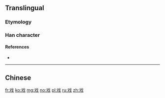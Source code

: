 {{also|戲}}
==Translingual==
{{Han simplified forms|戲|戯|戏}}

===Etymology===
{{Han simp|戲|f=|t=又}}

===Han character===
{{Han char|rn=62|rad=戈|as=02|sn=6|four=|canj=EI}}

====References====
* {{Han ref|kx=0411.091|hdz=21400.030|uh=620F|ud=25103}}

----

==Chinese==
{{zh-see|戲}}

[[fr:戏]]
[[ko:戏]]
[[mg:戏]]
[[no:戏]]
[[pl:戏]]
[[ru:戏]]
[[zh:戏]]